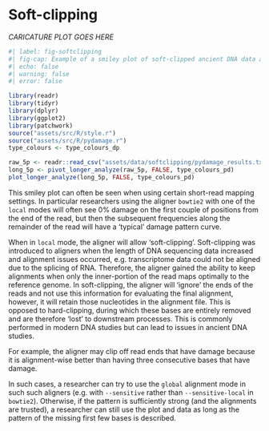 # Soft-clipping

<!-- ![_CAPTION GOES HERE](assets/images/512px-Salvador_dali_als_Auge.jpg){#fig-double-stranded-caricature} -->

_CARICATURE PLOT GOES HERE_

\newpage

```r
#| label: fig-softclipping
#| fig-cap: Example of a smiley plot of soft-clipped ancient DNA data as represented in [PyDamage](/intro.md) output. Data taken from an unpublished library. Plotted using R and tidyverse packages [@Wickham2019-ot]. Note that the smiley plot above is not the 'typical' PyDamage output, however it is a simplified version of the 'C to T transitions' line in PyDamage plots represented here for illustrative purposes.
#| echo: false
#| warning: false
#| error: false

library(readr)
library(tidyr)
library(dplyr)
library(ggplot2)
library(patchwork)
source("assets/src/R/style.r")
source("assets/src/R/pydamage.r")
type_colours <- type_colours_dp

raw_5p <- readr::read_csv("assets/data/softclipping/pydamage_results.txt", comment = "#")
long_5p <- pivot_longer_analyze(raw_5p, FALSE, type_colours_pd)
plot_longer_analyze(long_5p, FALSE, type_colours_pd)
```

This smiley plot can often be seen when using certain short-read mapping settings.
In particular researchers using the aligner `bowtie2` with one of the `local` modes will often see 0% damage on the first couple of positions from the end of the read, but then the subsequent frequencies along the remainder of the read will have a 'typical' damage pattern curve.

When in `local` mode, the aligner will allow 'soft-clipping'. 
Soft-clipping was introduced to aligners when the length of DNA sequencing data increased and alignment issues occurred, e.g. transcriptome data could not be aligned due to the splicing of RNA. Therefore, the aligner gained the ability to keep alignments when only the inner-portion of the read maps optimally to the reference genome.
In soft-clipping, the aligner will 'ignore' the ends of the reads and not use this information for evaluating the final alignment, however, it will retain those nucleotides in the alignment file. This is opposed to hard-clipping, during which these bases are entirely removed and are therefore 'lost' to downstream processes. This is commonly performed in modern DNA studies but can lead to issues in ancient DNA studies.

For example, the aligner may clip off read ends that have damage because it is alignment-wise better than having three consecutive bases that have damage.

In such cases, a researcher can try to use the `global` alignment mode in such such aligners (e.g. with `--sensitive` rather than `--sensitive-local` in `bowtie2`). Otherwise, if the pattern is sufficiently strong (and the alignments are trusted), a researcher can still use the plot and data as long as the pattern of the missing first few bases is described.